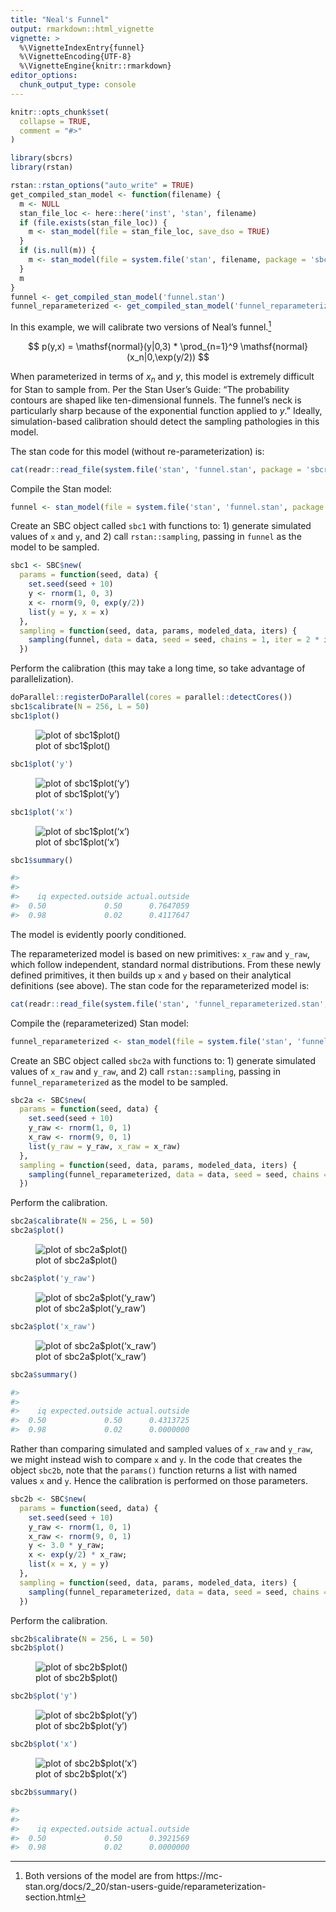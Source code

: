 ```yaml
---
title: "Neal's Funnel"
output: rmarkdown::html_vignette
vignette: >
  %\VignetteIndexEntry{funnel}
  %\VignetteEncoding{UTF-8}
  %\VignetteEngine{knitr::rmarkdown}
editor_options: 
  chunk_output_type: console
---
```


```r
knitr::opts_chunk$set(
  collapse = TRUE,
  comment = "#>"
)
```


```r
library(sbcrs)
library(rstan)
```


```r
rstan::rstan_options("auto_write" = TRUE)
get_compiled_stan_model <- function(filename) {
  m <- NULL
  stan_file_loc <- here::here('inst', 'stan', filename)
  if (file.exists(stan_file_loc)) {
    m <- stan_model(file = stan_file_loc, save_dso = TRUE)
  }
  if (is.null(m)) {
    m <- stan_model(file = system.file('stan', filename, package = 'sbcrs'))
  }
  m
}
funnel <- get_compiled_stan_model('funnel.stan')
funnel_reparameterized <- get_compiled_stan_model('funnel_reparameterized.stan')
```

In this example, we will calibrate two versions of Neal's funnel.[^1] 

[^1]: Both versions of the model are from https://mc-stan.org/docs/2_20/stan-users-guide/reparameterization-section.html

$$
p(y,x) = \mathsf{normal}(y|0,3) * \prod_{n=1}^9 \mathsf{normal}(x_n|0,\exp(y/2))
$$

When parameterized in terms of $x_n$ and $y$, this model is extremely difficult for Stan to sample from. Per the Stan User's Guide: "The probability contours are shaped like ten-dimensional funnels. The funnel’s neck is particularly sharp because of the exponential function applied to  $y$." Ideally, simulation-based calibration should detect the sampling pathologies in this model.

The stan code for this model (without re-parameterization) is:

```r
cat(readr::read_file(system.file('stan', 'funnel.stan', package = 'sbcrs')))
```

Compile the Stan model:

```r
funnel <- stan_model(file = system.file('stan', 'funnel.stan', package = 'sbcrs'))
```

Create an SBC object called `sbc1` with functions to: 1) generate simulated values of `x` and `y`, and 2) call `rstan::sampling`, passing in `funnel` as the model to be sampled.

```r
sbc1 <- SBC$new(
  params = function(seed, data) {
    set.seed(seed + 10)
    y <- rnorm(1, 0, 3)
    x <- rnorm(9, 0, exp(y/2))
    list(y = y, x = x)
  }, 
  sampling = function(seed, data, params, modeled_data, iters) {
    sampling(funnel, data = data, seed = seed, chains = 1, iter = 2 * iters, warmup = iters)
  })
```

Perform the calibration (this may take a long time, so take advantage of parallelization).

```r
doParallel::registerDoParallel(cores = parallel::detectCores())
sbc1$calibrate(N = 256, L = 50)
sbc1$plot()
```

![plot of sbc1$plot()](funnel-sbc1.png)


```r
sbc1$plot('y')
```

![plot of sbc1$plot('y')](funnel-sbc1-y.png)

```r
sbc1$plot('x')
```

![plot of sbc1$plot('x')](funnel-sbc1-x.png)

```r
sbc1$summary()
```

```r
#> 
#> 
#>    iq expected.outside actual.outside
#>  0.50             0.50      0.7647059
#>  0.98             0.02      0.4117647
```


The model is evidently poorly conditioned.

The reparameterized model is based on new primitives: `x_raw` and `y_raw`, which follow independent, standard normal distributions. From these newly defined primitives, it then builds up `x` and `y` based on their analytical definitions (see above). The stan code for the reparameterized model is:

```r
cat(readr::read_file(system.file('stan', 'funnel_reparameterized.stan', package = 'sbcrs')))
```

Compile the (reparameterized) Stan model:

```r
funnel_reparameterized <- stan_model(file = system.file('stan', 'funnel_reparameterized.stan', package = 'sbcrs'))
```

Create an SBC object called `sbc2a` with functions to: 1) generate simulated values of `x_raw` and `y_raw`, and 2) call `rstan::sampling`, passing in `funnel_reparameterized` as the model to be sampled.

```r
sbc2a <- SBC$new(
  params = function(seed, data) {
    set.seed(seed + 10)
    y_raw <- rnorm(1, 0, 1)
    x_raw <- rnorm(9, 0, 1)
    list(y_raw = y_raw, x_raw = x_raw)
  }, 
  sampling = function(seed, data, params, modeled_data, iters) {
    sampling(funnel_reparameterized, data = data, seed = seed, chains = 1, iter = 2 * iters, warmup = iters)
  })
```

Perform the calibration.

```r
sbc2a$calibrate(N = 256, L = 50)
sbc2a$plot()
```

![plot of sbc2a$plot()](funnel-sbc2a.png)

```r
sbc2a$plot('y_raw')
```

![plot of sbc2a$plot('y_raw')](funnel-sbc2a-y_raw.png)

```r
sbc2a$plot('x_raw')
```

![plot of sbc2a$plot('x_raw')](funnel-sbc2a-x_raw.png)

```r
sbc2a$summary()
```

```r
#>
#> 
#>    iq expected.outside actual.outside
#>  0.50             0.50      0.4313725
#>  0.98             0.02      0.0000000
```

Rather than comparing simulated and sampled values of `x_raw` and `y_raw`, we might instead wish to compare `x` and `y`. In the code that creates the object `sbc2b`, note that the `params()` function returns a list with named values `x` and `y`. Hence the calibration is performed on those parameters.

```r
sbc2b <- SBC$new(
  params = function(seed, data) {
    set.seed(seed + 10)
    y_raw <- rnorm(1, 0, 1)
    x_raw <- rnorm(9, 0, 1)
    y <- 3.0 * y_raw;
    x <- exp(y/2) * x_raw;
    list(x = x, y = y)
  }, 
  sampling = function(seed, data, params, modeled_data, iters) {
    sampling(funnel_reparameterized, data = data, seed = seed, chains = 1, iter = 2 * iters, warmup = iters)
  })
```

Perform the calibration.

```r
sbc2b$calibrate(N = 256, L = 50)
sbc2b$plot()
```

![plot of sbc2b$plot()](funnel-sbc2b.png)

```r
sbc2b$plot('y')
```

![plot of sbc2b$plot('y')](funnel-sbc2b-y.png)

```r
sbc2b$plot('x')
```

![plot of sbc2b$plot('x')](funnel-sbc2b-x.png)

```r
sbc2b$summary()
```

```r
#>
#> 
#>    iq expected.outside actual.outside
#>  0.50             0.50      0.3921569
#>  0.98             0.02      0.0000000
```

